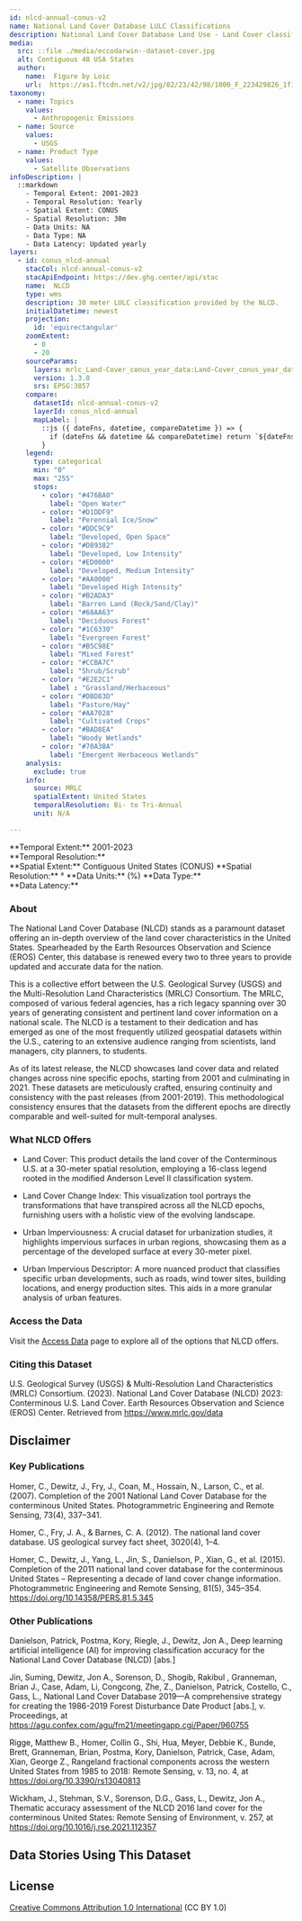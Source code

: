 ```yaml
---
id: nlcd-annual-conus-v2
name: National Land Cover Database LULC Classifications
description: National Land Cover Database Land Use - Land Cover classifications for CONUS, 2001-2023 at 30 m resolution.
media:
  src: ::file ./media/eccodarwin--dataset-cover.jpg
  alt: Contiguous 48 USA States
  author:
    name:  Figure by Loic
    url:  https://as1.ftcdn.net/v2/jpg/02/23/42/98/1000_F_223429826_1f1lL7wGycwZQoyFlXL8p7tAXS59NqdE.jpg
taxonomy:
  - name: Topics
    values:
      - Anthropogenic Emissions         
  - name: Source
    values:
      - USGS
  - name: Product Type
    values:
      - Satellite Observations
infoDescription: |
  ::markdown
    - Temporal Extent: 2001-2023
    - Temporal Resolution: Yearly
    - Spatial Extent: CONUS
    - Spatial Resolution: 30m
    - Data Units: NA
    - Data Type: NA
    - Data Latency: Updated yearly
layers:
  - id: conus_nlcd-annual
    stacCol: nlcd-annual-conus-v2
    stacApiEndpoint: https://dev.ghg.center/api/stac
    name:  NLCD
    type: wms
    description: 30 meter LULC classification provided by the NLCD.
    initialDatetime: newest
    projection:
      id: 'equirectangular'
    zoomExtent:
      - 0
      - 20
    sourceParams:
      layers: mrlc_Land-Cover_conus_year_data:Land-Cover_conus_year_data
      version: 1.3.0
      srs: EPSG:3857  
    compare:
      datasetId: nlcd-annual-conus-v2
      layerId: conus_nlcd-annual
      mapLabel: |
        ::js ({ dateFns, datetime, compareDatetime }) => {
          if (dateFns && datetime && compareDatetime) return `${dateFns.format(datetime, 'LLL yyyy')} VS ${dateFns.format(compareDatetime, 'LLL yyyy')}`;
        }
    legend:
      type: categorical
      min: "0"
      max: "255"
      stops:   
        - color: "#476BA0"
          label: "Open Water"
        - color: "#D1DDF9"
          label: "Perennial Ice/Snow"
        - color: "#DDC9C9"
          label: "Developed, Open Space"
        - color: "#D89382"
          label: "Developed, Low Intensity"
        - color: "#ED0000"
          label: "Developed, Medium Intensity"
        - color: "#AA0000"
          label: "Developed High Intensity"
        - color: "#B2ADA3"
          label: "Barren Land (Rock/Sand/Clay)"
        - color: "#68AA63"
          label: "Deciduous Forest"
        - color: "#1C6330"
          label: "Evergreen Forest"
        - color: "#B5C98E"
          label: "Mixed Forest"
        - color: "#CCBA7C"
          label: "Shrub/Scrub"
        - color: "#E2E2C1"
          label : "Grassland/Herbaceous"
        - color: "#DBD83D"
          label: "Pasture/Hay"
        - color: "#AA7028"
          label: "Cultivated Crops"
        - color: "#BAD8EA"
          label: "Woody Wetlands"
        - color: "#70A3BA"
          label: "Emergent Herbaceous Wetlands"
    analysis:
      exclude: true
    info:
      source: MRLC
      spatialExtent: United States
      temporalResolution: Bi- to Tri-Annual 
      unit: N/A 

---
```


<Block>
  <Prose>
    **Temporal Extent:** 2001-2023<br />
    **Temporal Resolution:** <br />
    **Spatial Extent:** Contiguous United States (CONUS)
    **Spatial Resolution:** °
    **Data Units:**  (%)
    **Data Type:** <br />
    **Data Latency:** 


  </Prose>
</Block>
<Block>
  <Prose>

  ### About

  The National Land Cover Database (NLCD) stands as a paramount dataset offering an in-depth overview of the land cover characteristics in the United States. Spearheaded by the Earth Resources Observation and Science (EROS) Center, this database is renewed every two to three years to provide updated and accurate data for the nation.

  This is a collective effort between the U.S. Geological Survey (USGS) and the Multi-Resolution Land Characteristics (MRLC) Consortium. The MRLC, composed of various federal agencies, has a rich legacy spanning over 30 years of generating consistent and pertinent land cover information on a national scale. The NLCD is a testament to their dedication and has emerged as one of the most frequently utilized geospatial datasets within the U.S., catering to an extensive audience ranging from scientists, land managers, city planners, to students.

  As of its latest release, the NLCD showcases land cover data and related changes across nine specific epochs, starting from 2001 and culminating in 2021. These datasets are meticulously crafted, ensuring continuity and consistency with the past releases (from 2001-2019). This methodological consistency ensures that the datasets from the different epochs are directly comparable and well-suited for mult-temporal analyses.
  
  </Prose>
</Block>

<Block> 
  <Prose>

  ### What NLCD Offers

  * Land Cover: This product details the land cover of the Conterminous U.S. at a 30-meter spatial resolution, employing a 16-class legend rooted in the modified Anderson Level II classification system.

  * Land Cover Change Index: This visualization tool portrays the transformations that have transpired across all the NLCD epochs, furnishing users with a holistic view of the evolving landscape.

  * Urban Imperviousness: A crucial dataset for urbanization studies, it highlights impervious surfaces in urban regions, showcasing them as a percentage of the developed surface at every 30-meter pixel.

  * Urban Impervious Descriptor: A more nuanced product that classifies specific urban developments, such as roads, wind tower sites, building locations, and energy production sites. This aids in a more granular analysis of urban features.
  
  </Prose>
</Block>

<Block>
  <Prose>
  
  ### Access the Data

  Visit the [Access Data](https://www.mrlc.gov/data) page to explore all of the options that NLCD offers.

  </Prose>
</Block>

<Block>
  <Prose>
    
  ### Citing this Dataset

  U.S. Geological Survey (USGS) & Multi-Resolution Land Characteristics (MRLC) Consortium. (2023). National Land Cover Database (NLCD) 2023: Conterminous U.S. Land Cover. Earth Resources Observation and Science (EROS) Center. Retrieved from https://www.mrlc.gov/data
  
  </Prose>
</Block>

<Block>
  <Prose>
  
  ## Disclaimer
 
  </Prose>
</Block>

<Block>
  <Prose>

  ### Key Publications
  
  Homer, C., Dewitz, J., Fry, J., Coan, M., Hossain, N., Larson, C., et al. (2007). Completion of the 2001 National Land Cover Database for the conterminous United States. Photogrammetric Engineering and Remote Sensing, 73(4), 337–341.

  Homer, C., Fry, J. A., & Barnes, C. A. (2012). The national land cover database. US geological survey fact sheet, 3020(4), 1–4.

  Homer, C., Dewitz, J., Yang, L., Jin, S., Danielson, P., Xian, G., et al. (2015). Completion of the 2011 national land cover database for the conterminous United States – Representing a decade of land cover change information. Photogrammetric Engineering and Remote Sensing, 81(5), 345–354. https://doi.org/10.14358/PERS.81.5.345
 
  </Prose>
</Block>

<Block>
  <Prose>

  ### Other Publications

  Danielson, Patrick, Postma, Kory, Riegle, J., Dewitz, Jon A., Deep learning artificial intelligence (AI) for improving classification accuracy for the National Land Cover Database (NLCD) [abs.]

  Jin, Suming, Dewitz, Jon A., Sorenson, D., Shogib, Rakibul , Granneman, Brian J., Case, Adam, Li, Congcong, Zhe, Z., Danielson, Patrick, Costello, C., Gass, L., National Land Cover Database 2019—A comprehensive strategy for creating the 1986-2019 Forest Disturbance Date Product [abs.], v. Proceedings, at https://agu.confex.com/agu/fm21/meetingapp.cgi/Paper/960755

  Rigge, Matthew B., Homer, Collin G., Shi, Hua, Meyer, Debbie K., Bunde, Brett, Granneman, Brian, Postma, Kory, Danielson, Patrick, Case, Adam, Xian, George Z., Rangeland fractional components across the western United States from 1985 to 2018: Remote Sensing, v. 13, no. 4, at https://doi.org/10.3390/rs13040813

  Wickham, J., Stehman, S.V., Sorenson, D.G., Gass, L., Dewitz, Jon A., Thematic accuracy assessment of the NLCD 2016 land cover for the conterminous United States: Remote Sensing of Environment, v. 257, at https://doi.org/10.1016/j.rse.2021.112357

  </Prose>
</Block>

<Block>
  <Prose>
  
  ## Data Stories Using This Dataset
  

  </Prose>
</Block>

<Block>
  <Prose>
  
  ## License
  
  [Creative Commons Attribution 1.0 International](https://creativecommons.org/publicdomain/zero/1.0/legalcode) (CC BY 1.0)

  </Prose>
</Block>